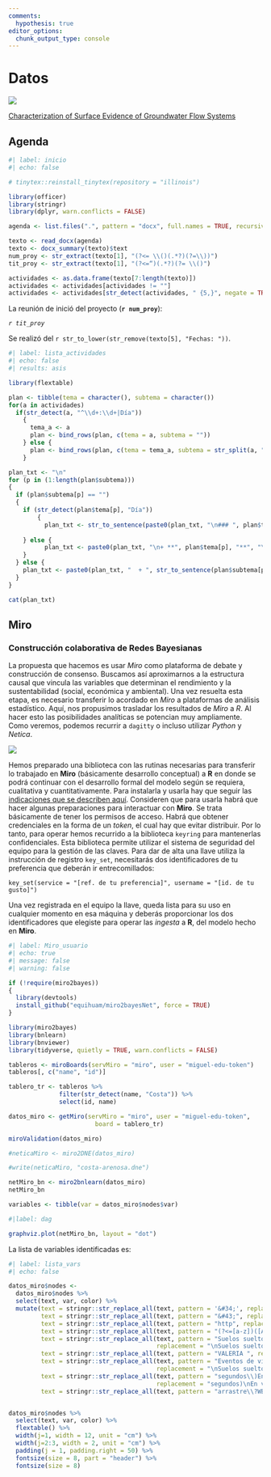 ```yaml
---
comments:
  hypothesis: true
editor_options: 
  chunk_output_type: console
---
```

# Datos

![](images/fisiografia.png)

[Characterization of Surface Evidence of Groundwater Flow Systems](https://www.mdpi.com/2073-4441/12/9/2459)

## Agenda

```r
#| label: inicio
#| echo: false

# tinytex::reinstall_tinytex(repository = "illinois")

library(officer)
library(stringr)
library(dplyr, warn.conflicts = FALSE)

agenda <- list.files(".", pattern = "docx", full.names = TRUE, recursive = TRUE)

texto <- read_docx(agenda)
texto <- docx_summary(texto)$text
num_proy <- str_extract(texto[1], "(?<= \\()(.*?)(?=\\))")
tit_proy <- str_extract(texto[1], "(?<=“)(.*?)(?= \\()")

actividades <- as.data.frame(texto[7:length(texto)])
actividades <- actividades[actividades != ""]
actividades <- actividades[str_detect(actividades, " {5,}", negate = TRUE)]


```


La reunión de inició del proyecto (**`r num_proy`**): 

::: {layout="[-1,10,-1]"}

*`r tit_proy`* 

:::

Se realizó del `r str_to_lower(str_remove(texto[5], "Fechas: "))`.


```r
#| label: lista_actividades
#| echo: false
#| results: asis

library(flextable)

plan <- tibble(tema = character(), subtema = character())
for(a in actividades)
  if(str_detect(a, "^\\d+:\\d+|Día"))
    {
      tema_a <- a
      plan <- bind_rows(plan, c(tema = a, subtema = ""))
    } else {
      plan <- bind_rows(plan, c(tema = tema_a, subtema = str_split(a, ", | y ")))
    }

plan_txt <- "\n"
for (p in (1:length(plan$subtema)))
{
  if (plan$subtema[p] == "")
  {
    if (str_detect(plan$tema[p], "Día"))
        {
          plan_txt <- str_to_sentence(paste0(plan_txt, "\n### ", plan$tema[p], "\n\n"))
          
    } else {
          plan_txt <- paste0(plan_txt, "\n+ **", plan$tema[p], "**", "\n\n")
    }
  } else {
    plan_txt <- paste0(plan_txt, "  + ", str_to_sentence(plan$subtema[p]), "\n")
  }
}

cat(plan_txt)
```


## Miro

### Construcción colaborativa de Redes Bayesianas

::: {layout-ncol="2"}
La propuesta que hacemos es usar *Miro* como plataforma de debate y construcción de consenso. 
Buscamos así aproximarnos a la estructura causal que vincula las variables que determinan el rendimiento y la sustentabilidad (social, económica y ambiental). Una vez resuelta esta etapa, es necesario transferir lo acordado en *Miro* a plataformas de análisis estadístico. Aquí, nos propusimos trasladar los resultados de *Miro* a *R*. Al hacer esto las posibilidades analíticas se potencian muy ampliamente. Como veremos, podemos recurrir a `dagitty` o incluso utilizar *Python* y *Netica*. 

![](Images/colaboracion.png)
:::

Hemos preparado una biblioteca con las rutinas necesarias para transferir lo trabajado en **Miro** (básicamente desarrollo conceptual) a **R**  en donde se podrá  continuar con el desarrollo formal del modelo según se requiera, cualitativa y cuantitativamente. Para instalarla y usarla hay que seguir las [indicaciones que se describen aquí](https://github.com/equihuam/miro2bayesNet). Consideren que para usarla habrá que hacer algunas preparaciones para interactuar con **Miro**. Se trata básicamente de tener los permisos de acceso. Habrá que obtener credenciales en la forma de un *token*, el cual hay que evitar distribuir. Por lo tanto, para operar hemos recurrido a la biblioteca `keyring` para mantenerlas confidenciales. Esta biblioteca permite utilizar el sistema de seguridad del equipo para la gestión de las claves. Para dar de alta una llave utiliza la instrucción de registro `key_set`, necesitarás dos identificadores de tu preferencia que deberán ir entrecomillados:

`key_set(service = "[ref. de tu preferencia]", username = "[id. de tu gusto]")`

Una vez registrada en el equipo la llave, queda lista para su uso en cualquier momento en esa máquina y deberás proporcionar los dos identificadores que elegiste para operar las *ingesta* a **R**, del modelo hecho en **Miro**.

```r
#| label: Miro_usuario
#| echo: true
#| message: false
#| warning: false

if (!require(miro2bayes))
{
  library(devtools)
  install_github("equihuam/miro2bayesNet", force = TRUE)
}

library(miro2bayes)
library(bnlearn)
library(bnviewer)
library(tidyverse, quietly = TRUE, warn.conflicts = FALSE)

tableros <- miroBoards(servMiro = "miro", user = "miguel-edu-token")
tableros[, c("name", "id")]

tablero_tr <- tableros %>%
              filter(str_detect(name, "Costa")) %>%
              select(id, name)

datos_miro <- getMiro(servMiro = "miro", user = "miguel-edu-token",
                        board = tablero_tr)

miroValidation(datos_miro)

#neticaMiro <- miro2DNE(datos_miro)

#write(neticaMiro, "costa-arenosa.dne")

netMiro_bn <- miro2bnlearn(datos_miro)
netMiro_bn

variables <- tibble(var = datos_miro$nodes$var)

```



```r
#|label: dag

graphviz.plot(netMiro_bn, layout = "dot")

```


La lista de variables identificadas es:

```r
#| label: lista_vars
#| echo: false

datos_miro$nodes <- 
  datos_miro$nodes %>%
  select(text, var, color) %>% 
  mutate(text = stringr::str_replace_all(text, pattern = '&#34;', replacement = '\\"'),
         text = stringr::str_replace_all(text, pattern = "&#43;", replacement = " \\+ "),
         text = stringr::str_replace_all(text, pattern = "http", replacement = "\nhttp"),
         text = stringr::str_replace_all(text, pattern = "(?<=[a-z])([A-Z])", replacement = " \\1"),
         text = stringr::str_replace_all(text, pattern = "Suelos sueltos", 
                                         replacement = "\nSuelos sueltos"),
         text = stringr::str_replace_all(text, pattern = "VALERIA ", replacement = "\n- VALERIA\n"),
         text = stringr::str_replace_all(text, pattern = "Eventos de vientos extremos.",
                                         replacement = "\nSuelos sueltos"),
         text = stringr::str_replace_all(text, pattern = "segundos\\)En versión",
                                         replacement = "segundos)\nEn versión"),
         text = stringr::str_replace_all(text, pattern = "arrastre\\?WB", replacement = "arrastre\\?\nWB"))


datos_miro$nodes %>%   
  select(text, var, color) %>% 
  flextable() %>% 
  width(j=1, width = 12, unit = "cm") %>% 
  width(j=2:3, width = 2, unit = "cm") %>% 
  padding(j = 1, padding.right = 50) %>% 
  fontsize(size = 8, part = "header") %>% 
  fontsize(size = 8)

```

